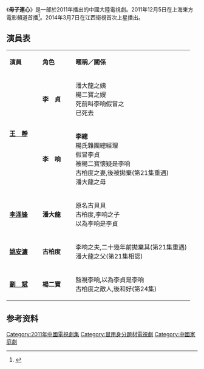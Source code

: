 {{电视节目信息框
| 名稱 = 母子连心
| 原名 = 
| 圖片 = 
| 圖說 =  
| 分類 = 
| 原创 = 
| 編劇 = 
| 導演 = 
| 演出 = [[王靜|王　靜]]、[[李泽锋|李泽锋]]、[[姚安濂|姚安濂]]、[[劉斌|劉　斌]]
| 配音 = 
| 旁白 = 
| 主題曲 =  
| 片尾曲 =
| 作曲 =
| 國家 = {{CHNML}}
| 語言 = 普通话
| 季數 = 
| 原集數 =  24
| 每集列表 = 
| 製片人 =
| 執行製片 = 
| 制作公司 =
| 插曲= 
| 拍攝地 = 
| 攝像 = 
| 每集長 = 
| 首播国家 =
| 电视网1 =
| 頻道 =
| 電視網 =
| 集數 = 
| 視頻制式 =
| 音頻制式 = 
| 開始 =
| 結束 =
| 先於 =
| 後於 =
| 相關劇集 = 
| 官方網站 =
}} 
《'''母子連心'''》是一部於2011年播出的中國大陸電視劇。2011年12月5日在上海東方電影頻道首播<ref>{{cite news | title=《母子连心》明开播 | url=http://www.people.com.cn/h/2011/1204/c25408-1702153976.html | publisher=人民网 | date=2011-12-04 }}{{Dead link|date=2020年1月 |bot=InternetArchiveBot |fix-attempted=yes }}</ref>。2014年3月7日在江西衛視首次上星播出。
==演員表==
{|class="wikitable" width="60%"
|- style="background:darkred; color:white" align=center
|style="width:18%"|'''演員'''||style="width:18%"|'''角色'''||'''暱稱／關係'''
|-
|rowspan="2"|'''[[王靜|王　靜]]'''||'''李　貞'''||潘大龍之姨<br>楊二寶之嫂<br>死前叫李响假冒之<br>已死去
|-
|'''李　响'''||'''李總'''<br>楊氏雜團總經理<br>假冒李貞<br>被楊二寶懷疑是李响<br>古柏度之妻,後被拋棄(第21集重遇)<br>潘大龍之母
|-
|'''[[李泽锋|李泽锋]]'''||'''潘大龍'''||原名古貝貝<br>古柏度,李响之子<br>以為李响是李貞
|-
|'''[[姚安濂|姚安濂]]'''||'''古柏度'''||李响之夫,二十幾年前拋棄其(第21集重遇)<br>潘大龍之父(第21集相認)
|-
|'''[[劉斌|劉　斌]]'''||'''楊二寶'''||監視李响,以為李貞是李响<br>古柏度之敵人,後和好(第24集)
|}
==参考资料==
{{Reflist}}
{{江西衛視电视剧}}
{{DEFAULTSORT:m}}
[[Category:2011年中國電視劇集|Category:2011年中國電視劇集]]
[[Category:冒用身分題材電視劇|Category:冒用身分題材電視劇]]
[[Category:中國家庭劇|Category:中國家庭劇]]